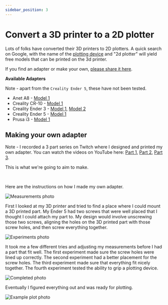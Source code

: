 ```yaml
---
sidebar_position: 3
---
```


# Convert a 3D printer to a 2D plotter

Lots of folks have converted their 3D printers to 2D plotters. A quick search on Google, with the name of the [plotting device](./terminology#plotting-device) and "2d plotter" will yield free models that can be printed on the 3d printer. 

If you find an adapter or make your own, [please share it here](https://github.com/TravisBumgarner/gcode2dplotterart/discussions/6).

**Available Adapters**

Note - apart from the `Creality Ender 5`, these have not been tested.

- Anet A8 - [Model 1](https://www.thingiverse.com/thing:2167147)
- Creality CR-10 - [Model 1](https://www.thingiverse.com/thing:3282275)
- Creality Ender 3 - [Model 1](https://www.thingiverse.com/thing:3365530), [Model 2](https://www.thingiverse.com/thing:4793022)
- Creality Ender 5 - [Model 1](https://www.thingiverse.com/thing:4332311)
- Prusa i3 - [Model 1](https://www.thingiverse.com/thing:1586600)

## Making your own adapter

Note - I recorded a 3 part series on Twitch where I designed and printed my own adapter. You can watch the videos  on YouTube here: [Part 1](https://www.youtube.com/watch?v=867jL2bwx9c&t=931s&ab_channel=TravistheMaker), [Part 2](https://www.youtube.com/watch?v=t-9eQTv8wtY&ab_channel=TravistheMaker), [Part 3](https://www.youtube.com/watch?v=QzO6jngdEAM&ab_channel=TravistheMaker).

This is what we're going to aim to make.

<ReactPlayer playing controls width="100%" muted url='https://www.youtube.com/watch?v=eNIFybCENtE&ab_channel=TravistheMaker' />
<br/>

Here are the instructions on how I made my own adapter. 

![Measurements photo](/img/convert-3d-to-2d/measure.jpg)

First I looked at my 3D printer and tried to find a place where I could mount a 3D printed part. My Ender 5 had two screws that were well placed that I thought I could attach my part to. My design would involve unscrewing those two screws, aligning the holes on the 3D printed part with those screw holes, and then screw everything together.

![Experiments photo](/img/convert-3d-to-2d/experiment.jpg)

It took me a few different tries and adjusting my measurements before I had a part that fit well. The first experiment made sure the screw holes were lined up correctly. The second experiment had a better placement for the screw holes. The third experiment made sure that everything fit nicely together. The fourth experiment tested the ability to grip a plotting device. 

![Completed photo](/img/convert-3d-to-2d/done.jpg)

Eventually I figured everything out and was ready for plotting.

![Example plot photo](/img/convert-3d-to-2d/success.jpg)





